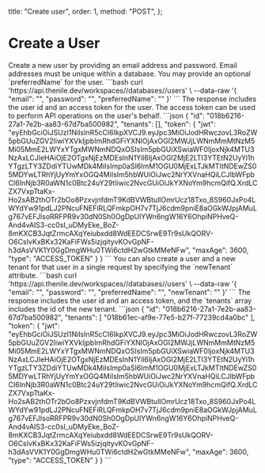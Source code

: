   title: "Create user",
  order: 1,
  method: "POST",
};

# Create a User

<Row>
  <Col>
    Create a new user by providing an email address and password. Email addresses must be unique within a database. You may provide an optional `preferredName` for the user.
  </Col>
  <Col>
    <CodeGroups
      title={"Create User Request"}
      method={"POST"}
      pathname={"/workspaces/:workspaceSlug/databases/:databaseName/users"}
    >
      ```bash
      curl 'https://api.thenile.dev/workspaces/<string>/databases/<string>/users' \
      --data-raw '{
        "email": "<string>",
        "password": "<string>",
        "preferredName": "<string>"
      }'
      ```
    </CodeGroups>
  </Col>
</Row>
<Row>
  <Col>
    The response includes the user id and an access token for the user. The access token can be used to perform API operations on the user's behalf.
  </Col>
  <Col>
    <CodeGroups
      title={"Response"}
      response={"201"}
      pathname={"/workspaces/:workspaceSlug/databases/:databaseName/users"}
    >
      ```json
      {
        "id": "018b6216-27a1-7e2b-aa83-67d7ba500982",
        "tenants": [],
        "token": {
          "jwt": "eyEhbGciOiJSUzI1NiIsInR5cCI6IkpXVCJ9.eyJpc3MiOiJodHRwczovL3RoZW5pbGUuZGV2IiwiYXVkIjpbImRhdGFiYXNlOjAxOGI2MWJjLWNmMmMtNzM5Mi05MmE2LWYxYTgxMWNmNDQxOSIsIm5pbGUiXSwiaWF0IjoxNjk4MTU3NzAxLCJleHAiOjE2OTgxNjEzMDEsInN1YiI6IjAxOGI2MjE2LTI3YTEtN2UyYi1hYTgzLTY3ZDdiYTUwMDk4MiIsImp0aSI6ImM1OGU0MjExLTJkMTItNDEwZS05MDYwLTRhYjUyYmYxOGQ4MiIsIm5hbWUiOiJwc2NrYXVnaHQiLCJlbWFpbCI6InNjb3R0aWN1c0Btc24uY29tIiwic2NvcGUiOiJkYXNoYm9hcmQifQ.XrdLCZX7VxpTtaKx-Ho2sAB2thOTr2bOo8PzxvjnfdmT9KdBVWBtullOmrUcz18Txo_8S960JxPo4LWYdYw91pdLJ2PNcuFNEFiRLQFmkpOH7v7TjJ6cdm9pniE8aOGkWJpjAMuLg767vEFJIsoRRFPR9v30dN0Sh0OgDpUIYWn6ngW16Y6OhpiNPHveQ-And4vAlS3-cc0sI_uDMyEke_BoZ-8mKXCB3JqtZrmcAXqYeiubxdd8WdEEDCSrwE9Tr9sUkQORV-O6CsIvKxBKx32KaFiFWs5izjqityvKOvGpNF-h3dAsVVK1Y0GgDmgWHu0TWi6ctdH2wGtkMMeNFw",
          "maxAge": 3600,
          "type": "ACCESS_TOKEN"
        }
      }
      ```
    </CodeGroups>
  </Col>
</Row>

<Row>
  <Col>
    You can also create a user and a new tenant for that user in a single request by specifying the `newTenant` attribute.
  </Col>
  <Col>
    <CodeGroups
      title={"Create User with Tenant Request"}
      method={"POST"}
      pathname={"/workspaces/:workspaceSlug/databases/:databaseName/users"}
    >
      ```bash
      curl 'https://api.thenile.dev/workspaces/<string>/databases/<string>/users' \
      --data-raw '{
        "email": "<string>",
        "password": "<string>",
        "preferredName": "<string>",
        "newTenant": "<string>"
      }'
      ```
    </CodeGroups>
  </Col>
</Row>
<Row>
  <Col>
    The response includes the user id and an access token, and the `tenants` array includes the id of the new tenant.
  </Col>
  <Col>
    <CodeGroups
      title={"Create User with Tenant Response"}
      response={"201"}
      pathname={"/workspaces/:workspaceSlug/databases/:databaseName/users"}
    >
      ```json
      {
        "id": "018b6216-27a1-7e2b-aa83-67d7ba500982",
        "tenants": [
          "018b61ec-af9e-77e5-b27f-77239cd4a0bc"
        ],
        "token": {
          "jwt": "eyEhbGciOiJSUzI1NiIsInR5cCI6IkpXVCJ9.eyJpc3MiOiJodHRwczovL3RoZW5pbGUuZGV2IiwiYXVkIjpbImRhdGFiYXNlOjAxOGI2MWJjLWNmMmMtNzM5Mi05MmE2LWYxYTgxMWNmNDQxOSIsIm5pbGUiXSwiaWF0IjoxNjk4MTU3NzAxLCJleHAiOjE2OTgxNjEzMDEsInN1YiI6IjAxOGI2MjE2LTI3YTEtN2UyYi1hYTgzLTY3ZDdiYTUwMDk4MiIsImp0aSI6ImM1OGU0MjExLTJkMTItNDEwZS05MDYwLTRhYjUyYmYxOGQ4MiIsIm5hbWUiOiJwc2NrYXVnaHQiLCJlbWFpbCI6InNjb3R0aWN1c0Btc24uY29tIiwic2NvcGUiOiJkYXNoYm9hcmQifQ.XrdLCZX7VxpTtaKx-Ho2sAB2thOTr2bOo8PzxvjnfdmT9KdBVWBtullOmrUcz18Txo_8S960JxPo4LWYdYw91pdLJ2PNcuFNEFiRLQFmkpOH7v7TjJ6cdm9pniE8aOGkWJpjAMuLg767vEFJIsoRRFPR9v30dN0Sh0OgDpUIYWn6ngW16Y6OhpiNPHveQ-And4vAlS3-cc0sI_uDMyEke_BoZ-8mKXCB3JqtZrmcAXqYeiubxdd8WdEEDCSrwE9Tr9sUkQORV-O6CsIvKxBKx32KaFiFWs5izjqityvKOvGpNF-h3dAsVVK1Y0GgDmgWHu0TWi6ctdH2wGtkMMeNFw",
          "maxAge": 3600,
          "type": "ACCESS_TOKEN"
        }
      }
      ```
    </CodeGroups>
  </Col>
</Row>

